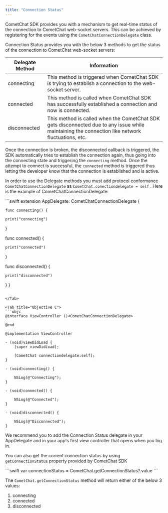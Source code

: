 ```yaml
---
title: "Connection Status"
---
```




CometChat SDK provides you with a mechanism to get real-time status of the connection to CometChat web-socket servers. This can be achieved by registering for the events using the `CometChatConnectionDelegate` class.

Connection Status provides you with the below 3 methods to get the status of the connection to CometChat web-socket servers:

| Delegate Method | Information                                                                                                                                      |
| --------------- | ------------------------------------------------------------------------------------------------------------------------------------------------ |
| connecting      | This method is triggered when CometChat SDK is trying to establish a connection to the web-socket server.                                        |
| connected       | This method is called when CometChat SDK has successfully established a connection and now is connected.                                         |
| disconnected    | This method is called when the CometChat SDK gets disconnected due to any issue while maintaining the connection like network fluctuations, etc. |

Once the connection is broken, the disconnected callback is triggered, the SDK automatically tries to establish the connection again, thus going into the connecting state and triggering the `connecting` method. Once the attempt to connect is successful, the `connected` method is triggered thus letting the developer know that the connection is established and is active.

In order to use the Delegate methods you must add protocol conformance `CometChatConnectionDelegate` as `CometChat.conectiondelegate = self` . Here is the example of CometChatConnectionDelegate:

<Tabs>
<Tab title="Swift">
```swift
extension AppDelegate: CometChatConnectionDelegate {

	func connecting() {
    
  	print("connecting")
  }
    
  func connected() {
        
    print("connected")  
  }
    
  func disconnected() {
  
  	print("disconnected")
  }
}
```

</Tab>

<Tab title="Objective C">
```objc
@interface ViewController ()<CometChatConnectionDelegate>

@end

@implementation ViewController

- (void)viewDidLoad {
    [super viewDidLoad];
    
    [CometChat connectiondelegate:self];
}

- (void)connecting() {
    
    NSLog(@"Connecting");
}

- (void)connected() {
    
    NSLog(@"Connected");
}

- (void)disconnected() {
    
    NSLog(@"Disconnected");
}
```

</Tab>

</Tabs>

<Note>

We recommend you to add the Connection Status delegate in your AppDelegate and in your app's first view controller that opens when you log in.

</Note>

You can also get the current connection status by using `getConnectionStatus` property provided by CometChat SDK

<Tabs>
<Tab title="Swift">
```swift
var connectionStatus = CometChat.getConnectionStatus?.value
```

</Tab>

</Tabs>

The `CometChat.getConnectionStatus` method will return either of the below 3 values:

1. connecting
2. connected
3. disconnected
